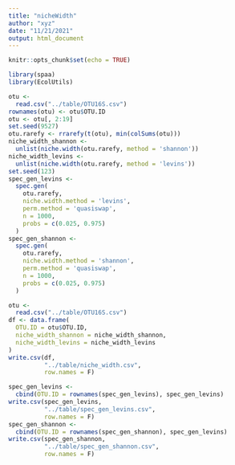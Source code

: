```yaml
---
title: "nicheWidth"
author: "xyz"
date: "11/21/2021"
output: html_document
---
```


```r
knitr::opts_chunk$set(echo = TRUE)
```

```r
library(spaa)
library(EcolUtils)
```

```r
otu <-
  read.csv("../table/OTU16S.csv")
rownames(otu) <- otu$OTU.ID
otu <- otu[, 2:19]
set.seed(9527)
otu.rarefy <- rrarefy(t(otu), min(colSums(otu)))
niche_width_shannon <-
  unlist(niche.width(otu.rarefy, method = 'shannon'))
niche_width_levins <-
  unlist(niche.width(otu.rarefy, method = 'levins'))
set.seed(123)
spec_gen_levins <-
  spec.gen(
    otu.rarefy,
    niche.width.method = 'levins',
    perm.method = 'quasiswap',
    n = 1000,
    probs = c(0.025, 0.975)
  )
spec_gen_shannon <-
  spec.gen(
    otu.rarefy,
    niche.width.method = 'shannon',
    perm.method = 'quasiswap',
    n = 1000,
    probs = c(0.025, 0.975)
  )

otu <-
  read.csv("../table/OTU16S.csv")
df <- data.frame(
  OTU.ID = otu$OTU.ID,
  niche_width_shannon = niche_width_shannon,
  niche_width_levins = niche_width_levins
)
write.csv(df,
          "../table/niche_width.csv",
          row.names = F)

spec_gen_levins <-
  cbind(OTU.ID = rownames(spec_gen_levins), spec_gen_levins)
write.csv(spec_gen_levins,
          "../table/spec_gen_levins.csv",
          row.names = F)
spec_gen_shannon <-
  cbind(OTU.ID = rownames(spec_gen_shannon), spec_gen_levins)
write.csv(spec_gen_shannon,
          "../table/spec_gen_shannon.csv",
          row.names = F)
```

